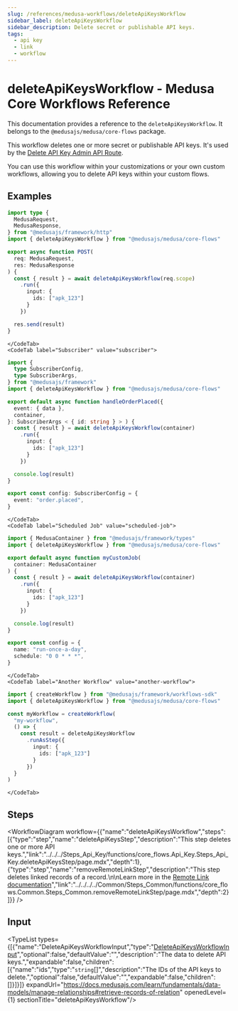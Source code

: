 ```yaml
---
slug: /references/medusa-workflows/deleteApiKeysWorkflow
sidebar_label: deleteApiKeysWorkflow
sidebar_description: Delete secret or publishable API keys.
tags:
  - api key
  - link
  - workflow
---
```



# deleteApiKeysWorkflow - Medusa Core Workflows Reference

This documentation provides a reference to the `deleteApiKeysWorkflow`. It belongs to the `@medusajs/medusa/core-flows` package.

This workflow deletes one or more secret or publishable API keys. It's used by the
[Delete API Key Admin API Route](https://docs.medusajs.com/api/admin#api-keys\_deleteapikeysid).

You can use this workflow within your customizations or your own custom workflows, allowing you to
delete API keys within your custom flows.

<SourceCodeLink link="https://github.com/medusajs/medusa/blob/4936315b2dc777fbaaf2869b16bf48602fc7e69b/packages/core/core-flows/src/api-key/workflows/delete-api-keys.ts#L36" />

## Examples

<CodeTabs group="workflow-exection">
    <CodeTab label="API Route" value="api-route">
    
```ts title="src/api/workflow/route.ts"
import type {
  MedusaRequest,
  MedusaResponse,
} from "@medusajs/framework/http"
import { deleteApiKeysWorkflow } from "@medusajs/medusa/core-flows"

export async function POST(
  req: MedusaRequest,
  res: MedusaResponse
) {
  const { result } = await deleteApiKeysWorkflow(req.scope)
    .run({
      input: {
        ids: ["apk_123"]
      }
    })

  res.send(result)
}
```

    </CodeTab>
    <CodeTab label="Subscriber" value="subscriber">
    
```ts title="src/subscribers/order-placed.ts"
import {
  type SubscriberConfig,
  type SubscriberArgs,
} from "@medusajs/framework"
import { deleteApiKeysWorkflow } from "@medusajs/medusa/core-flows"

export default async function handleOrderPlaced({
  event: { data },
  container,
}: SubscriberArgs < { id: string } > ) {
  const { result } = await deleteApiKeysWorkflow(container)
    .run({
      input: {
        ids: ["apk_123"]
      }
    })

  console.log(result)
}

export const config: SubscriberConfig = {
  event: "order.placed",
}
```

    </CodeTab>
    <CodeTab label="Scheduled Job" value="scheduled-job">
    
```ts title="src/jobs/message-daily.ts"
import { MedusaContainer } from "@medusajs/framework/types"
import { deleteApiKeysWorkflow } from "@medusajs/medusa/core-flows"

export default async function myCustomJob(
  container: MedusaContainer
) {
  const { result } = await deleteApiKeysWorkflow(container)
    .run({
      input: {
        ids: ["apk_123"]
      }
    })

  console.log(result)
}

export const config = {
  name: "run-once-a-day",
  schedule: "0 0 * * *",
}
```

    </CodeTab>
    <CodeTab label="Another Workflow" value="another-workflow">
    
```ts title="src/workflows/my-workflow.ts"
import { createWorkflow } from "@medusajs/framework/workflows-sdk"
import { deleteApiKeysWorkflow } from "@medusajs/medusa/core-flows"

const myWorkflow = createWorkflow(
  "my-workflow",
  () => {
    const result = deleteApiKeysWorkflow
      .runAsStep({
        input: {
          ids: ["apk_123"]
        }
      })
  }
)
```

    </CodeTab>
  </CodeTabs>

## Steps

<WorkflowDiagram workflow={{"name":"deleteApiKeysWorkflow","steps":[{"type":"step","name":"deleteApiKeysStep","description":"This step deletes one or more API keys.","link":"../../../Steps_Api_Key/functions/core_flows.Api_Key.Steps_Api_Key.deleteApiKeysStep/page.mdx","depth":1},{"type":"step","name":"removeRemoteLinkStep","description":"This step deletes linked records of a record.\n\nLearn more in the [Remote Link documentation](https://docs.medusajs.com/learn/fundamentals/module-links/remote-link#cascade-delete-linked-records)","link":"../../../../Common/Steps_Common/functions/core_flows.Common.Steps_Common.removeRemoteLinkStep/page.mdx","depth":2}]}} />

## Input

<TypeList types={[{"name":"DeleteApiKeysWorkflowInput","type":"[DeleteApiKeysWorkflowInput](../../../../types/core_flows.DeleteApiKeysWorkflowInput/page.mdx)","optional":false,"defaultValue":"","description":"The data to delete API keys.","expandable":false,"children":[{"name":"ids","type":"`string`[]","description":"The IDs of the API keys to delete.","optional":false,"defaultValue":"","expandable":false,"children":[]}]}]} expandUrl="https://docs.medusajs.com/learn/fundamentals/data-models/manage-relationships#retrieve-records-of-relation" openedLevel={1} sectionTitle="deleteApiKeysWorkflow"/>
